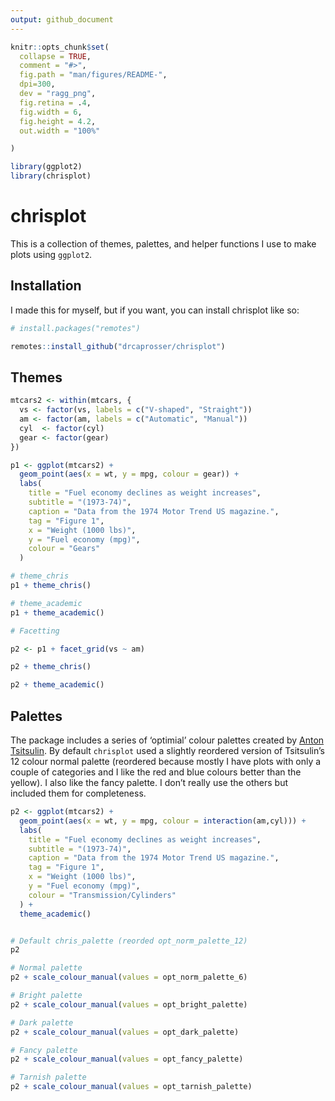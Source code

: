 ```yaml
---
output: github_document
---
```


<!-- README.md is generated from README.Rmd. Please edit that file -->

```r
knitr::opts_chunk$set(
  collapse = TRUE,
  comment = "#>",
  fig.path = "man/figures/README-",
  dpi=300,
  dev = "ragg_png",
  fig.retina = .4,
  fig.width = 6,        
  fig.height = 4.2,
  out.width = "100%"

)

library(ggplot2)
library(chrisplot)

```

# chrisplot

<!-- badges: start -->

<!-- badges: end -->

This is a collection of themes, palettes, and helper functions I use to make plots using `ggplot2`.

## Installation

I made this for myself, but if you want, you can install chrisplot like so:

``` r
# install.packages("remotes")

remotes::install_github("drcaprosser/chrisplot")
```

## Themes

```r


mtcars2 <- within(mtcars, {
  vs <- factor(vs, labels = c("V-shaped", "Straight"))
  am <- factor(am, labels = c("Automatic", "Manual"))
  cyl  <- factor(cyl)
  gear <- factor(gear)
})

p1 <- ggplot(mtcars2) +
  geom_point(aes(x = wt, y = mpg, colour = gear)) +
  labs(
    title = "Fuel economy declines as weight increases",
    subtitle = "(1973-74)",
    caption = "Data from the 1974 Motor Trend US magazine.",
    tag = "Figure 1",
    x = "Weight (1000 lbs)",
    y = "Fuel economy (mpg)",
    colour = "Gears"
  )

# theme_chris
p1 + theme_chris()

# theme_academic
p1 + theme_academic()

# Facetting 

p2 <- p1 + facet_grid(vs ~ am)

p2 + theme_chris()

p2 + theme_academic()


```

## Palettes

The package includes a series of 'optimial' colour palettes created by [Anton Tsitsulin](https://tsitsul.in/blog/coloropt/). By default `chrisplot` used a slightly reordered version of Tsitsulin's 12 colour normal palette (reordered because mostly I have plots with only a couple of categories and I like the red and blue colours better than the yellow). I also like the fancy palette. I don't really use the others but included them for completeness.

```r
p2 <- ggplot(mtcars2) +
  geom_point(aes(x = wt, y = mpg, colour = interaction(am,cyl))) +
  labs(
    title = "Fuel economy declines as weight increases",
    subtitle = "(1973-74)",
    caption = "Data from the 1974 Motor Trend US magazine.",
    tag = "Figure 1",
    x = "Weight (1000 lbs)",
    y = "Fuel economy (mpg)",
    colour = "Transmission/Cylinders"
  ) +
  theme_academic()


# Default chris_palette (reorded opt_norm_palette_12)
p2 

# Normal palette
p2 + scale_colour_manual(values = opt_norm_palette_6)

# Bright palette
p2 + scale_colour_manual(values = opt_bright_palette)

# Dark palette
p2 + scale_colour_manual(values = opt_dark_palette)

# Fancy palette
p2 + scale_colour_manual(values = opt_fancy_palette)

# Tarnish palette
p2 + scale_colour_manual(values = opt_tarnish_palette)

```
